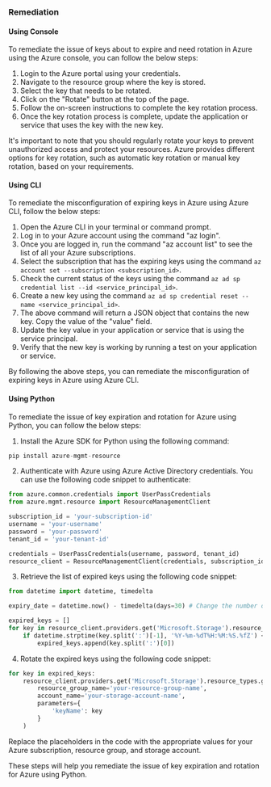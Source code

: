 ### Remediation

#### Using Console

To remediate the issue of keys about to expire and need rotation in Azure using the Azure console, you can follow the below steps:

1. Login to the Azure portal using your credentials.
2. Navigate to the resource group where the key is stored.
3. Select the key that needs to be rotated.
4. Click on the "Rotate" button at the top of the page.
5. Follow the on-screen instructions to complete the key rotation process.
6. Once the key rotation process is complete, update the application or service that uses the key with the new key.

It's important to note that you should regularly rotate your keys to prevent unauthorized access and protect your resources. Azure provides different options for key rotation, such as automatic key rotation or manual key rotation, based on your requirements.

#### Using CLI

To remediate the misconfiguration of expiring keys in Azure using Azure CLI, follow the below steps:

1. Open the Azure CLI in your terminal or command prompt.
2. Log in to your Azure account using the command "az login".
3. Once you are logged in, run the command "az account list" to see the list of all your Azure subscriptions.
4. Select the subscription that has the expiring keys using the command `az account set --subscription <subscription_id>`.
5. Check the current status of the keys using the command `az ad sp credential list --id <service_principal_id>`.
6. Create a new key using the command `az ad sp credential reset --name <service_principal_id>`.
7. The above command will return a JSON object that contains the new key. Copy the value of the "value" field.
8. Update the key value in your application or service that is using the service principal.
9. Verify that the new key is working by running a test on your application or service.

By following the above steps, you can remediate the misconfiguration of expiring keys in Azure using Azure CLI.

#### Using Python

To remediate the issue of key expiration and rotation for Azure using Python, you can follow the below steps:

1. Install the Azure SDK for Python using the following command: 

```python
pip install azure-mgmt-resource
```

2. Authenticate with Azure using Azure Active Directory credentials. You can use the following code snippet to authenticate:

```python
from azure.common.credentials import UserPassCredentials
from azure.mgmt.resource import ResourceManagementClient

subscription_id = 'your-subscription-id'
username = 'your-username'
password = 'your-password'
tenant_id = 'your-tenant-id'

credentials = UserPassCredentials(username, password, tenant_id)
resource_client = ResourceManagementClient(credentials, subscription_id)
```

3. Retrieve the list of expired keys using the following code snippet:

```python
from datetime import datetime, timedelta

expiry_date = datetime.now() - timedelta(days=30) # Change the number of days as per your requirement

expired_keys = []
for key in resource_client.providers.get('Microsoft.Storage').resource_types.get('storageAccounts').api_versions[0].locations[0].properties.supported_operations[5].description.split('\n')[1:]:
    if datetime.strptime(key.split(':')[-1], '%Y-%m-%dT%H:%M:%S.%fZ') < expiry_date:
        expired_keys.append(key.split(':')[0])
```

4. Rotate the expired keys using the following code snippet:

```python
for key in expired_keys:
    resource_client.providers.get('Microsoft.Storage').resource_types.get('storageAccounts').api_versions[0].locations[0].properties.supported_operations[6].invoke(
        resource_group_name='your-resource-group-name',
        account_name='your-storage-account-name',
        parameters={
            'keyName': key
        }
    )
```

Replace the placeholders in the code with the appropriate values for your Azure subscription, resource group, and storage account. 

These steps will help you remediate the issue of key expiration and rotation for Azure using Python.

